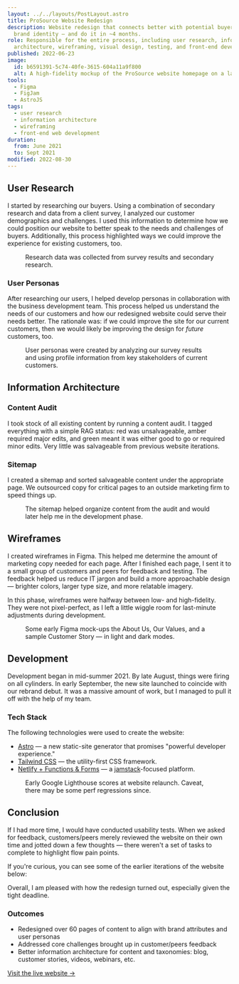 ```yaml
---
layout: ../../layouts/PostLayout.astro
title: ProSource Website Redesign
description: Website redesign that connects better with potential buyers and matches new
  brand identity — and do it in ~4 months.
role: Responsible for the entire process, including user research, information
  architecture, wireframing, visual design, testing, and front-end development.
published: 2022-06-23
image:
  id: b6591391-5c74-40fe-3615-604a11a9f800
  alt: A high-fidelity mockup of the ProSource website homepage on a laptop.
tools:
  - Figma
  - FigJam
  - AstroJS
tags:
  - user research
  - information architecture
  - wireframing
  - front-end web development
duration:
  from: June 2021
  to: Sept 2021
modified: 2022-08-30
---
```



## User Research

I started by researching our buyers. Using a combination of secondary research and data from a client survey, I analyzed our customer demographics and challenges. I used this information to determine how we could position our website to better speak to the needs and challenges of buyers. Additionally, this process highlighted ways we could improve the experience for existing customers, too.

<Figure
	image={{
		id: '132d8dcd-8c0b-4b74-5d7c-d662c6ae5d00',
		alt: 'A slide showcasing user research. The primary question reads: Who care the current ProSource customers and how can we use this information to empathize with potential buyers? Underneath, there are 4 columns, each with a heading and paragraph. The column reads: Primarily healthcare or healthcare-adjacent, We found that over 50% of the customer base was in the healthcare industry or a healthcare-adjacent field. The second column reads: Key stakeholders were predominantly women, Many of the surveyed stakeholders were office/practice managers or CFOs, and were predominantly women. The third column reads: Based in Central FL despite nationwide message, Despite nationwide messaging/positioning, the overwhelming majority of customers were based in Orlando, FL. The fourth and final column reads: Became a client because they were unhappy, Surveyed customers became ProSource customers because they were unhappy or underserved from their previous provider.',
	}}
	figClasses="full-bleed"
>
	Research data was collected from survey results and secondary research.
</Figure>

### User Personas

After researching our users, I helped develop personas in collaboration with the business development team. This process helped us understand the needs of our customers and how our redesigned website could serve their needs better. The rationale was: if we could improve the site for our current customers, then we would likely be improving the design for _future_ customers, too.

<Figure
	image={{
		id: '4b74cbad-44c8-48f8-d8f5-5c5835af1900',
		alt: 'A slide showcasing user personas. There are two profiles with 4 columns under each with the following category titles: Description, Goals, Challenges, and Demographics. The first persona is for Mindy, the Office Manager. Description – Manages a medical practice on behalf of a doctor or doctors. Goals – 1) Keep the doctors happy. 2) Ensure employees are productive. 3) Keep costs low. Challenges – 1) Ensuring smooth office operations 2) HIPAA compliance 3) Limited authority to approve changes. Demographics – Age, 42; Income, $70–90K; Education, AA or BA/BS. The second persona is for Sally, the CFO. Description – Financial operations for a multi-location, physician-owned medical practice. Goals – 1) Minimize expense 2) Maximize value of consumed services 3) Care for CapEx projects. Challenges – 1) Increased spend on CapEx 2) Emerging virtual health technologies 3) High expense for low-perceived value. Demographics – Age, 35; Income, $100K+; Education, BS/BA or MBA.',
	}}
	figClasses="full-bleed"
>
	User personas were created by analyzing our survey results and using profile information from key
	stakeholders of current customers.
</Figure>

## Information Architecture

### Content Audit

I took stock of all existing content by running a content audit. I tagged everything with a simple RAG status: red was unsalvageable, amber required major edits, and green meant it was either good to go or required minor edits. Very little was salvageable from previous website iterations.

### Sitemap

I created a sitemap and sorted salvageable content under the appropriate page. We outsourced copy for critical pages to an outside marketing firm to speed things up.

<Figure
	image={{
		id: 'f68a8c80-b683-4051-07fe-1618a19b5400',
		alt: "A slide showcasing the sitemap. There are four columns, each with a heading and bullet points underneath representing links or webpages. The first column heading is Primary navigation. Under it: Homepage; About Us (mega-menu) with sub-bullets: About Us (page), Our Team (link to section), Our Values, Our Partners, Careers, and News/Updates; Our Services; Industries with a sub-bullet: Healthcare, Finance, Engineering, Manufacturing; Resources (mega-menu) with sub-bullets: Resources (page), Customer Stories, Blog, Guides and eBooks, and Webinars (Ask a Pro); Contact Us; CTA: Let's Chat. The second column heading is Footer navigation. Under it: Services (links to page sections) with sub-bullets: Outsourced IT, IT Augmentation, Cyber Security, Cloud Services, Voice Services, and IT Projects/IT Consulting; Industries with sub-bullets: Healthcare, Engineering, Finance, and Manufacturing; Resources with sub-bullets: Blog, Customer Stories, Guides & eBooks, and Webinars. The third column heading is Footer navigation (cont.). Under it: Support with sub-bullets: Contact Us, Cloud Password Reset, TR Onboarding Form, 2FA Enrollment, Sitemap; Company with sub-bullets: About Us, Careers, News & Updates, Our Partners, Terms & Conditions with sub-bullets: MSA, Hosted Services, Managed IT Services, Voice Services; and Privacy Policy. The fourth, and final, column heading is Taxonomies. Under it: News & Updates with sub-bullets: Press Release, Employee Spotlight, Partner Spotlight, Service Update; Blog with sub-bullets: Cloud, Cyber Security, Data Management, (Managed) IT, and vCIO strategies; Customer Stories (Case Studies) with sub-bullets: Healthcare, Engineering, Finance, and Manufacturing; and Guides & eBooks with sub-bullets: Cloud, Cyber Security, and (Managed) IT.",
	}}
	figClasses="full-bleed"
>
	The sitemap helped organize content from the audit and would later help me in the development
	phase.
</Figure>

## Wireframes

I created wireframes in Figma. This helped me determine the amount of marketing copy needed for each page. After I finished each page, I sent it to a small group of customers and peers for feedback and testing. The feedback helped us reduce IT jargon and build a more approachable design — brighter colors, larger type size, and more relatable imagery.

In this phase, wireframes were halfway between low- and high-fidelity. They were not pixel-perfect, as I left a little wiggle room for last-minute adjustments during development.

<Figure
	image={{
		id: 'ca2f3ff7-fe81-4dfa-2f31-8ea4c8f41100',
		alt: 'Wireframe mock-ups designed in Figma. The wireframes featured are an about page, values page, and a sample customer story (case study).',
	}}
	figClasses="full-bleed"
	aspectRatio={4 / 3}
>
	Some early Figma mock-ups the About Us, Our Values, and a sample Customer Story — in light and
	dark modes.
</Figure>

## Development

Development began in mid-summer 2021. By late August, things were firing on all cylinders. In early September, the new site launched to coincide with our rebrand debut. It was a massive amount of work, but I managed to pull it off with the help of my team.

### Tech Stack

The following technologies were used to create the website:

- [Astro](https://astro.build/) — a new static-site generator that promises "powerful developer experience."
- [Tailwind CSS](https://tailwindcss.com/) — the utility-first CSS framework.
- [Netlify + Functions & Forms](https://www.netlify.com/) — a [jamstack](https://jamstack.org/what-is-jamstack/)-focused platform.

<Figure
	image={{
		id: '37d2129d-6e05-4165-1afd-3fe02e784a00',
		alt: 'The Google Lighthouse scores for www.getprosource.com. The Performance score is 97/100, the Accessibility score is 100/100, the Best Practices score is 100/100, and the SEO score is 100/100.',
	}}
	figClasses="full-bleed"
>
	Early Google Lighthouse scores at website relaunch. Caveat, there may be some perf regressions
	since.
</Figure>

## Conclusion

If I had more time, I would have conducted usability tests. When we asked for feedback, customers/peers merely reviewed the website on their own time and jotted down a few thoughts — there weren't a set of tasks to complete to highlight flow pain points.

If you're curious, you can see some of the earlier iterations of the website below:

Overall, I am pleased with how the redesign turned out, especially given the tight deadline.

### Outcomes

- Redesigned over 60 pages of content to align with brand attributes and user personas
- Addressed core challenges brought up in customer/peers feedback
- Better information architecture for content and taxonomies: blog, customer stories, videos, webinars, etc.

[Visit the live website &rarr;](https://www.getprosource.com/)
